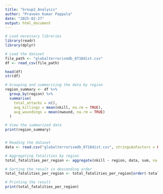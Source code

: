 ```yaml
---
title: "Group2_Analysis"
author: "Praveen Kumar Pappala"
date: "2025-02-27"
output: html_document
---
```


```r

# Load necessary libraries
library(readr)
library(dplyr) 

# Load the dataset
file_path <- "globalterrorismdb_0718dist.csv"
df <- read_csv(file_path)

head(df)
str(df)

# Grouping and summarizing the data by region
region_summary <- df %>%
  group_by(region) %>%
  summarise(
    total_attacks = n(),
    avg_killings = mean(nkill, na.rm = TRUE),
    avg_woundings = mean(nwound, na.rm = TRUE)
  )

# View the summarized data
print(region_summary)



```

```r

# Reading the dataset
data <- read.csv("globalterrorismdb_0718dist.csv", stringsAsFactors = FALSE)

# Aggregating fatalities by region
total_fatalities_per_region <- aggregate(nkill ~ region, data, sum, na.rm = TRUE)

# Sorting the result in descending order
total_fatalities_per_region <- total_fatalities_per_region[order(-total_fatalities_per_region$nkill), ]

# Printing the result
print(total_fatalities_per_region)

```

